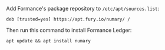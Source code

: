 Add Formance's package repository to `/etc/apt/sources.list`:

```shell title="/etc/apt/sources.list"
deb [trusted=yes] https://apt.fury.io/numary/ /
```

Then run this command to install Formance Ledger:

```shell
apt update && apt install numary
```
